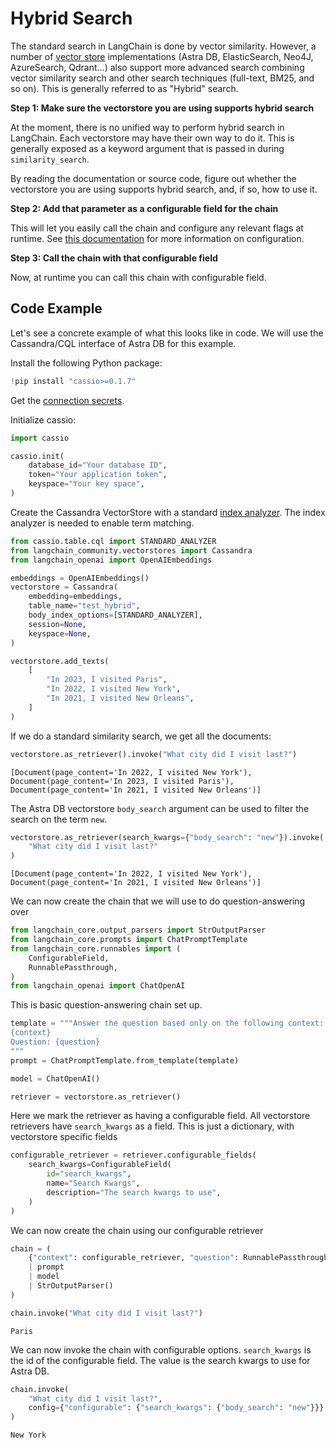 # Hybrid Search

The standard search in LangChain is done by vector similarity. However, a number of [vector store](/oss/python/integrations/vectorstores/) implementations (Astra DB, ElasticSearch, Neo4J, AzureSearch, Qdrant...) also support more advanced search combining vector similarity search and other search techniques (full-text, BM25, and so on). This is generally referred to as "Hybrid" search.

**Step 1: Make sure the vectorstore you are using supports hybrid search**

At the moment, there is no unified way to perform hybrid search in LangChain. Each vectorstore may have their own way to do it. This is generally exposed as a keyword argument that is passed in during `similarity_search`.

By reading the documentation or source code, figure out whether the vectorstore you are using supports hybrid search, and, if so, how to use it.

**Step 2: Add that parameter as a configurable field for the chain**

This will let you easily call the chain and configure any relevant flags at runtime. See [this documentation](/oss/python/how-to/configure) for more information on configuration.

**Step 3: Call the chain with that configurable field**

Now, at runtime you can call this chain with configurable field.

## Code Example

Let's see a concrete example of what this looks like in code. We will use the Cassandra/CQL interface of Astra DB for this example.

Install the following Python package:


```python
!pip install "cassio>=0.1.7"
```

Get the [connection secrets](https://docs.datastax.com/en/astra/astra-db-vector/get-started/quickstart.html).

Initialize cassio:


```python
import cassio

cassio.init(
    database_id="Your database ID",
    token="Your application token",
    keyspace="Your key space",
)
```

Create the Cassandra VectorStore with a standard [index analyzer](https://docs.datastax.com/en/astra/astra-db-vector/cql/use-analyzers-with-cql.html). The index analyzer is needed to enable term matching.


```python
from cassio.table.cql import STANDARD_ANALYZER
from langchain_community.vectorstores import Cassandra
from langchain_openai import OpenAIEmbeddings

embeddings = OpenAIEmbeddings()
vectorstore = Cassandra(
    embedding=embeddings,
    table_name="test_hybrid",
    body_index_options=[STANDARD_ANALYZER],
    session=None,
    keyspace=None,
)

vectorstore.add_texts(
    [
        "In 2023, I visited Paris",
        "In 2022, I visited New York",
        "In 2021, I visited New Orleans",
    ]
)
```

If we do a standard similarity search, we get all the documents:


```python
vectorstore.as_retriever().invoke("What city did I visit last?")
```



```output
[Document(page_content='In 2022, I visited New York'),
Document(page_content='In 2023, I visited Paris'),
Document(page_content='In 2021, I visited New Orleans')]
```


The Astra DB vectorstore `body_search` argument can be used to filter the search on the term `new`.


```python
vectorstore.as_retriever(search_kwargs={"body_search": "new"}).invoke(
    "What city did I visit last?"
)
```



```output
[Document(page_content='In 2022, I visited New York'),
Document(page_content='In 2021, I visited New Orleans')]
```


We can now create the chain that we will use to do question-answering over


```python
from langchain_core.output_parsers import StrOutputParser
from langchain_core.prompts import ChatPromptTemplate
from langchain_core.runnables import (
    ConfigurableField,
    RunnablePassthrough,
)
from langchain_openai import ChatOpenAI
```

This is basic question-answering chain set up.


```python
template = """Answer the question based only on the following context:
{context}
Question: {question}
"""
prompt = ChatPromptTemplate.from_template(template)

model = ChatOpenAI()

retriever = vectorstore.as_retriever()
```

Here we mark the retriever as having a configurable field. All vectorstore retrievers have `search_kwargs` as a field. This is just a dictionary, with vectorstore specific fields


```python
configurable_retriever = retriever.configurable_fields(
    search_kwargs=ConfigurableField(
        id="search_kwargs",
        name="Search Kwargs",
        description="The search kwargs to use",
    )
)
```

We can now create the chain using our configurable retriever


```python
chain = (
    {"context": configurable_retriever, "question": RunnablePassthrough()}
    | prompt
    | model
    | StrOutputParser()
)
```


```python
chain.invoke("What city did I visit last?")
```



```output
Paris
```


We can now invoke the chain with configurable options. `search_kwargs` is the id of the configurable field. The value is the search kwargs to use for Astra DB.


```python
chain.invoke(
    "What city did I visit last?",
    config={"configurable": {"search_kwargs": {"body_search": "new"}}},
)
```



```output
New York
```
